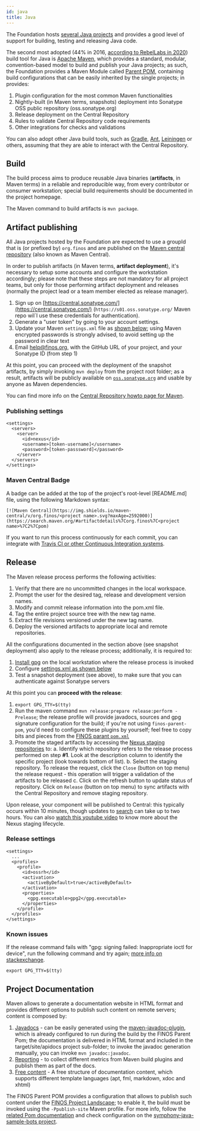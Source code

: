 ```yaml
---
id: java
title: Java
---
```



The Foundation hosts [several Java projects](https://github.com/finos?q=&type=&language=java) and provides a good level of support for building, testing and releasing Java code.

The second most adopted (44% in 2016, [according to RebelLabs in 2020](https://www.jrebel.com/resources/java-developer-productivity-report-2020)) build tool for Java is [Apache Maven](https://maven.apache.org/), which provides a standard, modular, convention-based model to build and publish your Java projects; as such, the Foundation provides a Maven Module called [Parent POM](https://github.com/finos/finos-parent-pom), containing build configurations that can be easily inherited by the single projects; in provides:

1. Plugin configuration for the most common Maven functionalities
2. Nightly-built (in Maven terms, snapshots) deployment into Sonatype OSS public repository (oss.sonatype.org)
3. Release deployment on the Central Repository
4. Rules to validate Central Repository code requirements
5. Other integrations for checks and validations

You can also adopt other Java build tools, such as [Gradle](https://gradle.org/), [Ant](https://ant.apache.org/), [Leiningen](https://leiningen.org/) or others, assuming that they are able to interact with the Central Repository.

## Build
The build process aims to produce reusable Java binaries (**artifacts**, in Maven terms) in a reliable and reproducible way, from every contributor or consumer workstation; special build requirements should be documented in the project homepage.

The Maven command to build artifacts is `mvn package`.

## Artifact publishing
All Java projects hosted by the Foundation are expected to use a groupId that is (or prefixed by) `org.finos` and are published on the [Maven central repository](https://search.maven.org/#search%7Cga%7C1%7Corg.finos) (also known as Maven Central).

In order to publish artifacts (in Maven terms, **artifact deployment**), it's necessary to setup some accounts and configure the workstation accordingly; please note that these steps are not mandatory for all project teams, but only for those performing artifact deployment and releases (normally the project lead or a team member elected as release manager).

1. Sign up on [https://central.sonatype.com/](https://central.sonatype.com/) (`https://s01.oss.sonatype.org/` Maven repo wil`l use these credentials for authentication).
2. Generate a "user token" by going to your account settings.
3. Update your Maven `settings.xml` file as [shown below](#publishing-settings); using Maven encrypted passwords is strongly advised, to avoid setting up the password in clear text
4. Email [help@finos.org](mailto:help@finos.org), with the GitHub URL of your project, and your Sonatype ID (from step 1)

At this point, you can proceed with the deployment of the snapshot artifacts, by simply invoking `mvn deploy` from the project root folder; as a result, artifacts will be publicly available on [`oss.sonatype.org`](https://oss.sonatype.org) and usable by anyone as Maven dependencies.

You can find more info on the [Central Repository howto page for Maven](https://central.sonatype.org/pages/apache-maven.html#distribution-management-and-authentication).

### Publishing settings
```
<settings>
  <servers>
    <server>
      <id>nexus</id>
      <username>[token-username]</username>
      <password>[token-passsword]</password>
    </server>
  </servers>
</settings>
```

### Maven Central Badge
A badge can be added at the top of the project's root-level [README.md] file, using the following Markdown syntax:
```
[![Maven Central](https://img.shields.io/maven-central/v/org.finos/<project name>.svg?maxAge=2592000)](https://search.maven.org/#artifactdetails%7Corg.finos%7C<project name>%7C2%7Cpom)
```

If you want to run this process continuously for each commit, you can integrate with [Travis CI or other Continuous Integration systems](intro).

## Release
The Maven release process performs the following activities:

1. Verify that there are no uncommitted changes in the local workspace.
2. Prompt the user for the desired tag, release and development version names.
3. Modify and commit release information into the pom.xml file.
4. Tag the entire project source tree with the new tag name.
5. Extract file revisions versioned under the new tag name.
6. Deploy the versioned artifacts to appropriate local and remote repositories.

All the configurations documented in the section above (see snapshot deployment) also apply to the release process; additionally, it is required to:

1. [Install gpg](https://central.sonatype.org/pages/working-with-pgp-signatures.html) on the local workstation where the release process is invoked
2. Configure [settings.xml as shown below](#release-settings)
3. Test a snapshot deployment (see above), to make sure that you can authenticate against Sonatype servers

At this point you can **proceed with the release**:

1. `export GPG_TTY=$(tty)`
2. Run the maven command `mvn release:prepare release:perform -Prelease`; the release profile will provide javadocs, sources and gpg signature configuration for the build; if you're not using `finos-parent-pom`, you'd need to configure these plugins by yourself; feel free to copy bits and pieces from the [FINOS parant `pom.xml`](https://github.com/finos/finos-parent-pom/blob/master/pom.xml)
3. Promote the staged artifacts by accessing the [Nexus staging repositories](https://central.sonatype.org/pages/releasing-the-deployment.html) to:
  a. Identify which repository refers to the release process performed on step **#1**. Look at the description column to identify the specific project (look towards bottom of list).
  b. Select the staging repository. To release the request, click the `Close` (button on top menu) the release request - this operation will trigger a validation of the artifacts to be released
  c. Click on the refresh button to update status of repository.  Click on `Release` (button on top menu) to sync artifacts with the Central Repository and remove staging repository. 

Upon release, your component will be published to Central: this typically occurs within 10 minutes, though updates to [search](https://search.maven.org/) can take up to two hours.  You can also [watch this youtube video](https://www.youtube.com/watch?v=aO-QFRsYxN4) to know more about the Nexus staging lifecycle.

### Release settings
```
<settings>
  ...
  <profiles>
    <profile>
      <id>ossrh</id>
      <activation>
        <activeByDefault>true</activeByDefault>
      </activation>
      <properties>
        <gpg.executable>gpg2</gpg.executable>
      </properties>
    </profile>
  </profiles>
</settings>
```

### Known issues
If the release command fails with "gpg: signing failed: Inappropriate ioctl for device", run the following command and try again; [more info on stackexchange](https://unix.stackexchange.com/a/257065).
```
export GPG_TTY=$(tty)
```

## Project Documentation
Maven allows to generate a documentation website in HTML format and provides different options to publish such content on remote servers; content is composed by:

1. [Javadocs](https://www.oracle.com/technetwork/articles/java/index-137868.html) - can be easily generated using the [maven-javadoc-plugin](https://maven.apache.org/plugins/maven-javadoc-plugin/), which is already configured to run during the build by the FINOS Parent Pom; the documentation is delivered in HTML format and included in the target/site/apidocs project sub-folder; to invoke the javadoc generation manually, you can invoke `mvn javadoc:javadoc`.
2. [Reporting](https://maven.apache.org/plugins/maven-site-plugin/examples/configuring-reports.html) - to collect different metrics from Maven build plugins and publish them as part of the docs.
3. [Free content](https://maven.apache.org/plugins/maven-site-plugin/examples/creating-content.html) - A free structure of documentation content, which supports different template languages (apt, fml, markdown, xdoc and xhtml)

The FINOS Parent POM provides a configuration that allows to publish such content under the [FINOS Project Landscape](https://landscape.finos.org); to enable it, the build must be invoked using the `-Ppublish-site` Maven profile.  For more info, follow the [related Pom documentation](https://github.com/finos/finos-parent-pom#github-plugins-configuration) and check configuration on the [symphony-java-sample-bots project](https://github.com/symphonyoss/symphony-java-sample-bots).